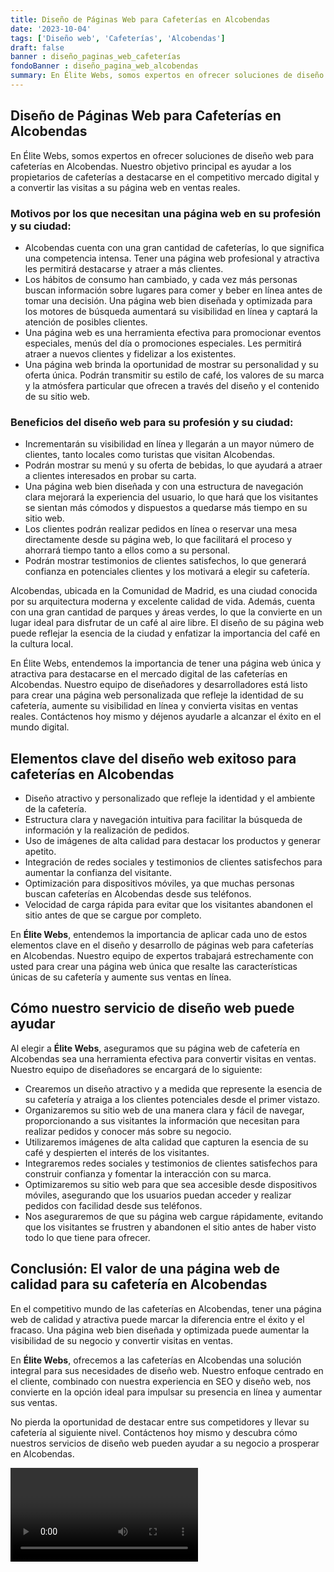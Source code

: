 ```yaml
---
title: Diseño de Páginas Web para Cafeterías en Alcobendas
date: '2023-10-04'
tags: ['Diseño web', 'Cafeterías', 'Alcobendas']
draft: false
banner : diseño_paginas_web_cafeterías
fondoBanner : diseño_pagina_web_alcobendas
summary: En Élite Webs, somos expertos en ofrecer soluciones de diseño web para cafeterías en Alcobendas. Nuestro objetivo principal es ayudar a los propietarios de cafeterías a destacarse en el competitivo mercado digital y a convertir las visitas a su página web en ventas reales.
---
```


## Diseño de Páginas Web para Cafeterías en Alcobendas

En Élite Webs, somos expertos en ofrecer soluciones de diseño web para cafeterías en Alcobendas. Nuestro objetivo principal es ayudar a los propietarios de cafeterías a destacarse en el competitivo mercado digital y a convertir las visitas a su página web en ventas reales.

### Motivos por los que necesitan una página web en su profesión y su ciudad:
- Alcobendas cuenta con una gran cantidad de cafeterías, lo que significa una competencia intensa. Tener una página web profesional y atractiva les permitirá destacarse y atraer a más clientes.
- Los hábitos de consumo han cambiado, y cada vez más personas buscan información sobre lugares para comer y beber en línea antes de tomar una decisión. Una página web bien diseñada y optimizada para los motores de búsqueda aumentará su visibilidad en línea y captará la atención de posibles clientes.
- Una página web es una herramienta efectiva para promocionar eventos especiales, menús del día o promociones especiales. Les permitirá atraer a nuevos clientes y fidelizar a los existentes.
- Una página web brinda la oportunidad de mostrar su personalidad y su oferta única. Podrán transmitir su estilo de café, los valores de su marca y la atmósfera particular que ofrecen a través del diseño y el contenido de su sitio web.

### Beneficios del diseño web para su profesión y su ciudad:
- Incrementarán su visibilidad en línea y llegarán a un mayor número de clientes, tanto locales como turistas que visitan Alcobendas.
- Podrán mostrar su menú y su oferta de bebidas, lo que ayudará a atraer a clientes interesados en probar su carta.
- Una página web bien diseñada y con una estructura de navegación clara mejorará la experiencia del usuario, lo que hará que los visitantes se sientan más cómodos y dispuestos a quedarse más tiempo en su sitio web.
- Los clientes podrán realizar pedidos en línea o reservar una mesa directamente desde su página web, lo que facilitará el proceso y ahorrará tiempo tanto a ellos como a su personal.
- Podrán mostrar testimonios de clientes satisfechos, lo que generará confianza en potenciales clientes y los motivará a elegir su cafetería.

Alcobendas, ubicada en la Comunidad de Madrid, es una ciudad conocida por su arquitectura moderna y excelente calidad de vida. Además, cuenta con una gran cantidad de parques y áreas verdes, lo que la convierte en un lugar ideal para disfrutar de un café al aire libre. El diseño de su página web puede reflejar la esencia de la ciudad y enfatizar la importancia del café en la cultura local.

En Élite Webs, entendemos la importancia de tener una página web única y atractiva para destacarse en el mercado digital de las cafeterías en Alcobendas. Nuestro equipo de diseñadores y desarrolladores está listo para crear una página web personalizada que refleje la identidad de su cafetería, aumente su visibilidad en línea y convierta visitas en ventas reales. Contáctenos hoy mismo y déjenos ayudarle a alcanzar el éxito en el mundo digital.

<GifSeo />

<Cta />

## Elementos clave del diseño web exitoso para cafeterías en Alcobendas

- Diseño atractivo y personalizado que refleje la identidad y el ambiente de la cafetería.
- Estructura clara y navegación intuitiva para facilitar la búsqueda de información y la realización de pedidos.
- Uso de imágenes de alta calidad para destacar los productos y generar apetito.
- Integración de redes sociales y testimonios de clientes satisfechos para aumentar la confianza del visitante.
- Optimización para dispositivos móviles, ya que muchas personas buscan cafeterías en Alcobendas desde sus teléfonos.
- Velocidad de carga rápida para evitar que los visitantes abandonen el sitio antes de que se cargue por completo.

En **Élite Webs**, entendemos la importancia de aplicar cada uno de estos elementos clave en el diseño y desarrollo de páginas web para cafeterías en Alcobendas. Nuestro equipo de expertos trabajará estrechamente con usted para crear una página web única que resalte las características únicas de su cafetería y aumente sus ventas en línea.

## Cómo nuestro servicio de diseño web puede ayudar

Al elegir a **Élite Webs**, aseguramos que su página web de cafetería en Alcobendas sea una herramienta efectiva para convertir visitas en ventas. Nuestro equipo de diseñadores se encargará de lo siguiente:

- Crearemos un diseño atractivo y a medida que represente la esencia de su cafetería y atraiga a los clientes potenciales desde el primer vistazo.
- Organizaremos su sitio web de una manera clara y fácil de navegar, proporcionando a sus visitantes la información que necesitan para realizar pedidos y conocer más sobre su negocio.
- Utilizaremos imágenes de alta calidad que capturen la esencia de su café y despierten el interés de los visitantes.
- Integraremos redes sociales y testimonios de clientes satisfechos para construir confianza y fomentar la interacción con su marca.
- Optimizaremos su sitio web para que sea accesible desde dispositivos móviles, asegurando que los usuarios puedan acceder y realizar pedidos con facilidad desde sus teléfonos.
- Nos aseguraremos de que su página web cargue rápidamente, evitando que los visitantes se frustren y abandonen el sitio antes de haber visto todo lo que tiene para ofrecer.

## Conclusión: El valor de una página web de calidad para su cafetería en Alcobendas

En el competitivo mundo de las cafeterías en Alcobendas, tener una página web de calidad y atractiva puede marcar la diferencia entre el éxito y el fracaso. Una página web bien diseñada y optimizada puede aumentar la visibilidad de su negocio y convertir visitas en ventas.

En **Élite Webs**, ofrecemos a las cafeterías en Alcobendas una solución integral para sus necesidades de diseño web. Nuestro enfoque centrado en el cliente, combinado con nuestra experiencia en SEO y diseño web, nos convierte en la opción ideal para impulsar su presencia en línea y aumentar sus ventas.

No pierda la oportunidad de destacar entre sus competidores y llevar su cafetería al siguiente nivel. Contáctenos hoy mismo y descubra cómo nuestros servicios de diseño web pueden ayudar a su negocio a prosperar en Alcobendas.

<Video />

<CtaBot job='Cafeterías' city='Alcobendas'/>

<Gmaps query='Alcobendas+españa+maps' />